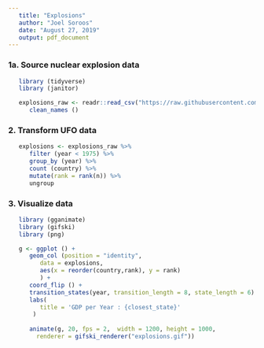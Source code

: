 ```yaml
---
   title: "Explosions"
   author: "Joel Soroos"
   date: "August 27, 2019"
   output: pdf_document
---
```


### 1a. Source nuclear explosion data
```r

   library (tidyverse)
   library (janitor) 

   explosions_raw <- readr::read_csv("https://raw.githubusercontent.com/rfordatascience/tidytuesday/master/data/2019/2019-08-20/nuclear_explosions.csv") %>%
      clean_names ()
```
   

### 2.  Transform UFO data
```r

   explosions <- explosions_raw %>%
      filter (year < 1975) %>%
      group_by (year) %>%
      count (country) %>%
      mutate(rank = rank(n)) %>%
      ungroup
```

### 3. Visualize data
```r

   library (gganimate)
   library (gifski)
   library (png)

   g <- ggplot () +
      geom_col (position = "identity",
         data = explosions, 
         aes(x = reorder(country,rank), y = rank)
         ) +
      coord_flip () +
      transition_states(year, transition_length = 8, state_length = 6) +
      labs(
         title = 'GDP per Year : {closest_state}'
       )
   
      animate(g, 20, fps = 2,  width = 1200, height = 1000, 
        renderer = gifski_renderer("explosions.gif"))

```
